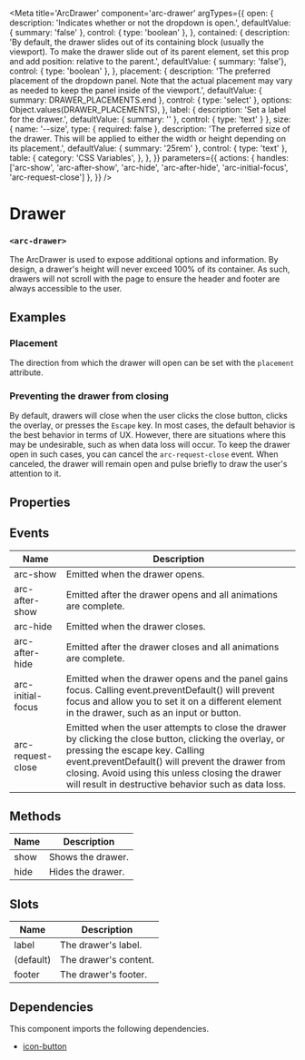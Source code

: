 
<Meta
title='ArcDrawer'
component='arc-drawer'
argTypes={{
    open: {
      description: 'Indicates whether or not the dropdown is open.',
      defaultValue: { summary: 'false' },
      control: { type: 'boolean' },
    },
    contained: {
      description: 'By default, the drawer slides out of its containing block (usually the viewport). To make the drawer slide out of its parent element, set this prop and add position: relative to the parent.',
      defaultValue: { summary: 'false'},
      control: { type: 'boolean' },
    },
    placement: {
      description: 'The preferred placement of the dropdown panel. Note that the actual placement may vary as needed to keep the panel inside of the viewport.',
      defaultValue: { summary: DRAWER_PLACEMENTS.end },
      control: { type: 'select' },
      options: Object.values(DRAWER_PLACEMENTS),
    },
    label: {
      description: 'Set a label for the drawer.',
      defaultValue: { summary: '' },
      control: { type: 'text' }
    },
    size: {
      name: '--size',
      type: { required: false },
      description: 'The preferred size of the drawer. This will be applied to either the width or height depending on its placement.',
      defaultValue: { summary: '25rem' },
      control: { type: 'text' },
      table: {
        category: 'CSS Variables',
      },
    },
}}
parameters={{
  actions: {
    handles: ['arc-show', 'arc-after-show', 'arc-hide', 'arc-after-hide', 'arc-initial-focus', 'arc-request-close']
  },
}} />

# Drawer
### `<arc-drawer>`

The ArcDrawer is used to expose additional options and information.
By design, a drawer's height will never exceed 100% of its container.
As such, drawers will not scroll with the page to ensure the header and footer are always accessible to the user.

<Canvas>
  <Story name="Default" story={stories.Default} />
</Canvas>

## Examples
### Placement
The direction from which the drawer will open can be set with the `placement` attribute.
<Canvas>
  <Story name="Top" story={stories.Top} />
</Canvas>

<Canvas>
  <Story name="End" story={stories.End} />
</Canvas>

<Canvas>
  <Story name="Bottom" story={stories.Bottom} />
</Canvas>

<Canvas>
  <Story name="Start" story={stories.Start} />
</Canvas>

### Preventing the drawer from closing
By default, drawers will close when the user clicks the close button, clicks the overlay, or presses the `Escape` key.
In most cases, the default behavior is the best behavior in terms of UX.
However, there are situations where this may be undesirable, such as when data loss will occur.
To keep the drawer open in such cases, you can cancel the `arc-request-close` event.
When canceled, the drawer will remain open and pulse briefly to draw the user's attention to it.
<Canvas>
  <Story name="Closing" story={stories.Closing} />
</Canvas>

## Properties
<ArgsTable story="Top" />

## Events

| Name              | Description                                                       |
|-------------------|-------------------------------------------------------------------|
| arc-show          | Emitted when the drawer opens.                                    |
| arc-after-show    | Emitted after the drawer opens and all animations are complete.   |
| arc-hide          | Emitted when the drawer closes.                                   |
| arc-after-hide    | Emitted after the drawer closes and all animations are complete.  |
| arc-initial-focus | Emitted when the drawer opens and the panel gains focus. Calling event.preventDefault() will prevent focus and allow you to set it on a different element in the drawer, such as an input or button.|
| arc-request-close | Emitted when the user attempts to close the drawer by clicking the close button, clicking the overlay, or pressing the escape key. Calling event.preventDefault() will prevent the drawer from closing. Avoid using this unless closing the drawer will result in destructive behavior such as data loss.|

## Methods

| Name         | Description                                               |
|--------------|-----------------------------------------------------------|
| show         | Shows the drawer.                                         |
| hide         | Hides the drawer.                                         |

## Slots

| Name         | Description                                               |
|--------------|-----------------------------------------------------------|
| label        | The drawer's label.                                       |
| (default)    | The drawer's content.                                     |
| footer       | The drawer's footer.                                      |

## Dependencies

This component imports the following dependencies.
* [icon-button](?path=/story/arciconbutton--default)

